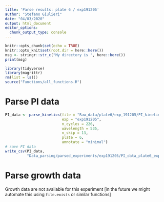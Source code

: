 ```yaml
---
title: 'Parse results: plate 6 / exp191205'
author: "Stefano Giulieri"
date: "04/03/2020"
output: html_document
editor_options: 
  chunk_output_type: console
---
```


```r
knitr::opts_chunk$set(echo = TRUE)
knitr::opts_knit$set(root.dir = here::here())
msg <- stringr::str_c("My directory is ", here::here())
print(msg)
```

```r
library(tidyverse)
library(magrittr)
rm(list = ls())
source("Functions/all_functions.R")
```

# Parse PI data

```r
PI_data <- parse_kinetics(file = "Raw_data/plate6/exp_191205/PI_kinetics/191205 plate vananz 6 HeLa 40000 cell death rate n1.xlsx",
                          exp = "exp191205",
                          n_cycles = 226,
                          wavelength = 535,
                          n_skip = 13,
                          plate = 6,
                          annotate = "minimal")
# save PI data
write_csv(PI_data,
          "Data_parsing/parsed_experiments/exp191205/PI_data_plate6_exp191205.csv")
```


# Parse growth data

Growth data are not available for this experiment [in the future we might automate this using `file.exists` or similar functions]